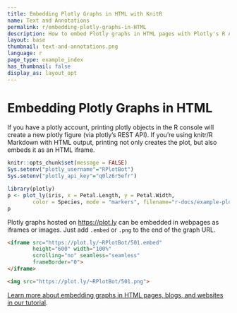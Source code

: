 ```yaml
---
title: Embedding Plotly Graphs in HTML with KnitR
name: Text and Annotations
permalink: r/embedding-plotly-graphs-in-HTML
description: How to embed Plotly graphs in HTML pages with Plotly's R API
layout: base
thumbnail: text-and-annotations.png
language: r
page_type: example_index
has_thumbnail: false
display_as: layout_opt
---
```


# Embedding Plotly Graphs in HTML

If you have a plotly account, printing plotly objects in the R console will create a new plotly figure (via plotly's REST API). If you're using knitr/R Markdown with HTML output, printing not only creates the plot, but also embeds it as an HTML iframe.

```r
knitr::opts_chunk$set(message = FALSE)
Sys.setenv("plotly_username"="RPlotBot")
Sys.setenv("plotly_api_key"="q0lz6r5efr")
```

```r
library(plotly)
p <- plot_ly(iris, x = Petal.Length, y = Petal.Width,
        color = Species, mode = "markers", filename="r-docs/example-plot")
p
```

Plotly graphs hosted on [https://plot.ly](https://plot.ly) can be embedded in webpages as iframes or images. Just add `.embed` or `.png` to the end of the graph URL.

```html
<iframe src="https://plot.ly/~RPlotBot/501.embed"
		height="600" width="100%"
		scrolling="no" seamless="seamless"
		frameBorder="0">
</iframe>
```

```html
<img src="https://plot.ly/~RPlotBot/501.png">
```

[Learn more about embedding graphs in HTML pages, blogs, and websites in our tutorial](http://help.plot.ly/embed-graphs-in-websites/).
